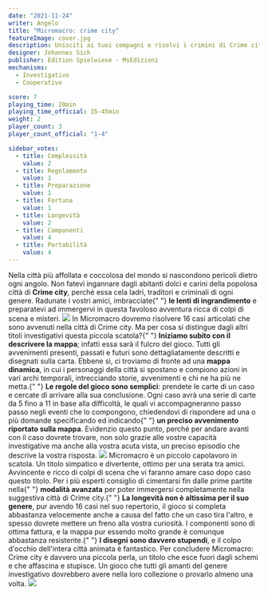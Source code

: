 ```yaml
---
date: "2021-11-24"
writer: Angelo
title: "Micromacro: crime city"
featureImage: cover.jpg
description: Unisciti ai tuoi compagni e risolvi i crimini di Crime city!
designer: Johannes Sich
publisher: Edition Spielwiese - MsEdizioni
mechanisms:
  - Investigativo
  - Cooperativo

score: 7
playing_time: 20min
playing_time_official: 15-45min
weight: 2
player_count: 3
player_count_official: "1-4"

sidebar_votes:
  - title: Complessità
    value: 2
  - title: Regolamento
    value: 1
  - title: Preparazione
    value: 1
  - title: Fortuna
    value: 1
  - title: Longevità
    value: 2
  - title: Componenti
    value: 4
  - title: Portabilità
    value: 4
---
```


<Setting>
  Nella città più affollata e coccolosa del mondo si nascondono pericoli dietro
  ogni angolo. Non fatevi ingannare dagli abitanti dolci e carini della popolosa
  città di <strong>Crime city</strong>, perché essa cela ladri, traditori e
  criminali di ogni genere. Radunate i vostri amici, imbracciate{" "}
  <strong>le lenti di ingrandimento</strong> e preparatevi ad immergervi in
  questa favoloso avventura ricca di colpi di scena e misteri.
</Setting>

<img src="./game1.jpg" />

<Rules>
  In Micromacro dovremo risolvere 16 casi articolati che sono avvenuti nella
  città di Crime city. Ma per cosa si distingue dagli altri titoli investigativi
  questa piccola scatola?{" "}
  <strong>Iniziamo subito con il descrivere la mappa</strong>; infatti essa sarà
  il fulcro del gioco. Tutti gli avvenimenti presenti, passati e futuri sono
  dettagliatamente descritti e disegnati sulla carta. Ebbene sì, ci troviamo di
  fronte ad una <strong>mappa dinamica</strong>, in cui i personaggi della città
  si spostano e compiono azioni in vari archi temporali, intrecciando storie,
  avvenimenti e chi ne ha più ne metta.{" "}
  <strong>Le regole del gioco sono semplici</strong>: prendete le carte di un
  caso e cercate di arrivare alla sua conclusione. Ogni caso avrà una serie di
  carte da 5 fino a 11 in base alla difficoltà, le quali vi accompagneranno
  passo passo negli eventi che lo compongono, chiedendovi di rispondere ad una o
  più domande specificando ed indicando{" "}
  <strong>un preciso avvenimento riportato sulla mappa</strong>. Evidenzio
  questo punto, perché per andare avanti con il caso dovrete trovare, non solo
  grazie alle vostre capacità investigative ma anche alla vostra acuta vista, un
  preciso episodio che descrive la vostra risposta.
</Rules>

<img src="./game2.jpg" />

<Feedback>
  Micromacro è un piccolo capolavoro in scatola. Un titolo simpatico e
  divertente, ottimo per una serata tra amici. Avvincente e ricco di colpi di
  scena che vi faranno amare caso dopo caso questo titolo. Per i più esperti
  consiglio di cimentarsi fin dalle prime partite nella{" "}
  <strong>modalità avanzata</strong> per poter immergersi completamente nella
  suggestiva città di Crime city.{" "}
  <strong>La longevità non è altissima per il suo genere</strong>, pur avendo 16
  casi nel suo repertorio, il gioco si completa abbastanza velocemente anche a
  causa del fatto che un caso tira l'altro, e spesso dovrete mettere un freno
  alla vostra curiosità. I componenti sono di ottima fattura, e la mappa pur
  essendo molto grande è comunque abbastanza resistente.{" "}
  <strong>I disegni sono davvero stupendi</strong>, e il colpo d'occhio
  dell'intera città animata è fantastico. Per concludere Micromacro: Crime city
  è davvero una piccola perla, un titolo che esce fuori dagli schemi e che
  affascina e stupisce. Un gioco che tutti gli amanti del genere investigativo
  dovrebbero avere nella loro collezione o provarlo almeno una volta.
</Feedback>

<img src="./game3.jpg" />
